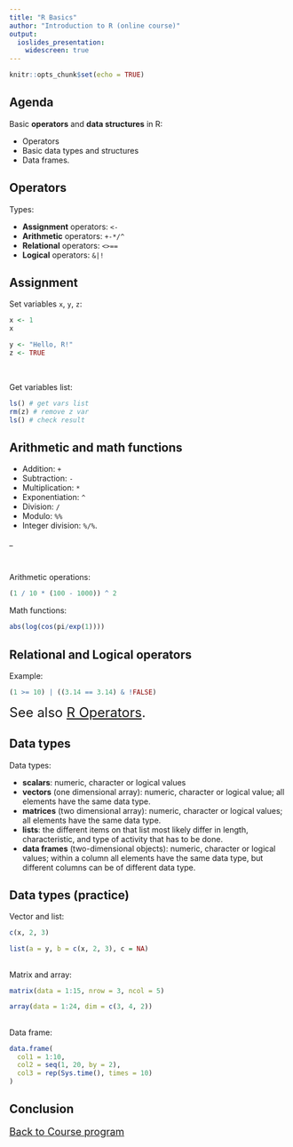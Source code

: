 ```yaml
---
title: "R Basics"
author: "Introduction to R (online course)"
output:
  ioslides_presentation:
    widescreen: true
---
```


```r
knitr::opts_chunk$set(echo = TRUE)
```


## Agenda

Basic **operators** and **data structures** in R:

- Operators
- Basic data types and structures
- Data frames.


## Operators

Types:

- **Assignment** operators: `<-`
- **Arithmetic** operators: `+-*/^`
- **Relational** operators: `<>==`
- **Logical** operators: `&|!`


## Assignment  {.columns-2}

Set variables `x`, `y`, `z`:

```r
x <- 1
x

y <- "Hello, R!"
z <- TRUE
```

<br/>

Get variables list:

```r
ls() # get vars list
rm(z) # remove z var
ls() # check result
```


## Arithmetic and math functions {.columns-2}

- Addition: `+`
- Subtraction: `-`
- Multiplication: `*`
- Exponentiation: `^`
- Division: `/`
- Modulo: `%%`
- Integer division: `%/%`.

_

<br />

Arithmetic operations:
```r
(1 / 10 * (100 - 1000)) ^ 2
```

Math functions:
```r
abs(log(cos(pi/exp(1))))
```


## **Relational** and **Logical** operators

Example:
```r
(1 >= 10) | ((3.14 == 3.14) & !FALSE)
```

<font size="5">
See also [R Operators](https://www.datamentor.io/r-programming/operator/).
</font>



## Data types

Data types:

- **scalars**:  numeric, character or logical values
- **vectors** (one dimensional array): numeric, character or logical value; all elements have the same data type.
- **matrices** (two dimensional array): numeric, character or logical values; all elements have the same data type.
- **lists**: the different items on that list most likely differ in length, characteristic, and type of activity that has to be done. 
- **data frames** (two-dimensional objects): numeric, character or logical values; within a column all elements have the same data type, but different columns can be of different data type.



## Data types (practice)

Vector and list:
```r
c(x, 2, 3)

list(a = y, b = c(x, 2, 3), с = NA)
```


##

Matrix and array:
```r
matrix(data = 1:15, nrow = 3, ncol = 5)

array(data = 1:24, dim = c(3, 4, 2))
```


##

Data frame:
```r
data.frame(
  col1 = 1:10,
  col2 = seq(1, 20, by = 2),
  col3 = rep(Sys.time(), times = 10)
)
```


## Conclusion

<font size="4">
[Back to Course program](/StarRter/)
</font>

